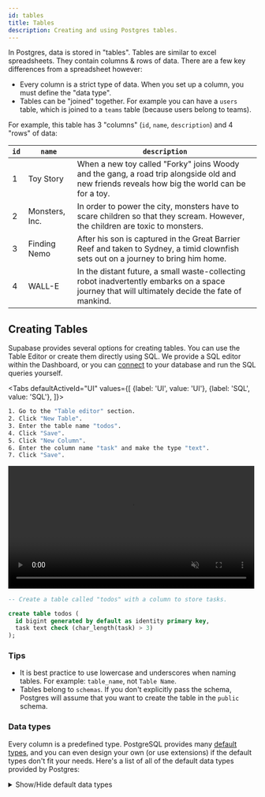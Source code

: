 ```yaml
---
id: tables
title: Tables
description: Creating and using Postgres tables.
---
```




In Postgres, data is stored in "tables".
Tables are similar to excel spreadsheets. They contain columns & rows of data. There are a few key differences from a spreadsheet however:

- Every column is a strict type of data. When you set up a column, you must define the "data type".
- Tables can be "joined" together. For example you can have a `users` table, which is joined to a `teams` table (because users belong to teams).

For example, this table has 3 "columns" (`id`, `name`, `description`) and 4 "rows" of data:

| `id`    | `name` | `description` |
| ----  | ---- | ----------- |
|    1 | Toy Story | When a new toy called "Forky" joins Woody and the gang, a road trip alongside old and new friends reveals how big the world can be for a toy. |
|    2 | Monsters, Inc. | In order to power the city, monsters have to scare children so that they scream. However, the children are toxic to monsters. |
|    3 | Finding Nemo | After his son is captured in the Great Barrier Reef and taken to Sydney, a timid clownfish sets out on a journey to bring him home. |
|    4 | WALL-E | In the distant future, a small waste-collecting robot inadvertently embarks on a space journey that will ultimately decide the fate of mankind. |


## Creating Tables

Supabase provides several options for creating tables. You can use the Table Editor or create them directly using SQL.
We provide a SQL editor within the Dashboard, or you can [connect](/docs/guides/database/connecting/connecting-to-postgres) to your database
and run the SQL queries yourself.


<Tabs
defaultActiveId="UI"
values={[
  {label: 'UI', value: 'UI'},
  {label: 'SQL', value: 'SQL'},
]}>
<TabsPanel id="UI" label="UI">

```sh
1. Go to the "Table editor" section.
2. Click "New Table".
3. Enter the table name "todos".
4. Click "Save".
5. Click "New Column".
6. Enter the column name "task" and make the type "text".
7. Click "Save".
```

<video width="99%" muted playsInline controls="true">
<source src="/docs/videos/api/api-create-table-sm.mp4" type="video/mp4" muted playsInline />
</video>

</TabsPanel>
<TabsPanel id="SQL" label="SQL">

```sql
-- Create a table called "todos" with a column to store tasks.

create table todos (
  id bigint generated by default as identity primary key,
  task text check (char_length(task) > 3)
);
```

</TabsPanel>
</Tabs>


### Tips

- It is best practice to use lowercase and underscores when naming tables. For example: `table_name`, not `Table Name`.
- Tables belong to `schemas`. If you don't explicitly pass the schema, Postgres will assume that you want to create the table in the `public` schema.


### Data types

Every column is a predefined type. PostgreSQL provides many [default types](https://www.postgresql.org/docs/current/datatype.html), and you can even design your own (or use extensions) if the default types don't fit your needs. Here's a list of all of the default data types provided by Postgres:

<details>
<summary>Show/Hide default data types</summary>

| `Name`                                        | `Aliases`              | `Description`                                                 |
| ------------------------------------------- | -------------------- | ----------------------------------------------------------------- |
| bigint                                      | int8                 | Signed eight-byte integer. For numbers ranging from -9223372036854775808 to +9223372036854775807. |
| bigserial                                   | serial8              | Autoincrementing eight-byte integer.  For numbers ranging from 1 to 9223372036854775807. |
| bit                                         |                      | Fixed-length bit string.                |
| bit varying                                 | varbit               | Variable-length bit string.                |
| boolean                                     | bool                 | Logical Boolean (true/false).                |
| box                                         |                      | Rectangular box on a plane.                |
| bytea                                       |                      | Binary data (“byte array”).                |
| character                                   | char                 | Fixed-length character string.                |
| character varying                           | varchar              | Variable-length character string.                |
| cidr                                        |                      | IPv4 or IPv6 network address.                |
| circle                                      |                      | Circle on a plane.                |
| date                                        |                      | Calendar date (year, month, day).                |
| double precision                            | float8               | Double precision floating-point number (8 bytes). 15 decimal digits of precision. |
| inet                                        |                      | IPv4 or IPv6 host address.                |
| integer                                     | int, int4            | Signed four-byte integer. -2147483648 to +2147483647.               |
| interval \[ fields \]                       |                      | Time span.                |
| json                                        |                      | Textual JSON data.                |
| jsonb                                       |                      | Binary JSON data, decomposed. If you are doing a lot of JSON manipulation in Postgres you should consider using JSONB for efficiency. Otherwise, if you are just doing typical data storing and fetching, JSON should be fine.                |
| line                                        |                      | Infinite line on a plane.                |
| lseg                                        |                      | Line segment on a plane.                |
| macaddr                                     |                      | MAC (Media Access Control) address.                |
| macaddr8                                    |                      | MAC (Media Access Control) address (EUI-64 format).                |
| money                                       |                      | currency.                |
| numeric                                     | decimal              | Exact numeric of selectable precision. Up to 131072 digits before the decimal point; up to 16383 digits after. For storing number that require very high precision. Use the numeric type when you need more precision than float4 or float8 offer. |
| path                                        |                      | Geometric path on a plane.                |
| pg\_lsn                                     |                      | PostgreSQL Log Sequence Number.                |
| pg\_snapshot                                |                      | User-level transaction ID snapshot.                |
| point                                       |                      | Geometric point on a plane.                |
| polygon                                     |                      | Closed geometric path on a plane.                |
| real                                        | float4               | Single precision floating-point number (4 bytes). 6 decimal digits precision. |
| smallint                                    | int2                 | Signed two-byte integer. For numbers ranging from -32768 to +32767.               |
| smallserial                                 | serial2              | Autoincrementing two-byte integer. For numbers ranging from  1 to 32767.               |
| serial                                      | serial4              | Autoincrementing four-byte integer. For numbers ranging from 1 to 2147483647.   |
| text                                        |                      | Variable-length character string. This is the general purpose data type for textual content. |
| time \[ without time zone \]                |                      | Time of day (no time zone).                |
| time  with time zone                        | timetz               | Time of day, including time zone.                |
| timestamp  \[ without time zone \]          |                      | Date and time (no time zone).                |
| timestamp  with time zone                   | timestamptz          | Date and time, including time zone.                |
| tsquery                                     |                      | Text search query.                |
| tsvector                                    |                      | Text search document.                |
| txid\_snapshot                              |                      | User-level transaction ID snapshot (deprecated; see pg\_snapshot).                |
| uuid                                        |                      | Universally unique identifier.                |
| xml                                         |                      | XML data.                |
</details>

